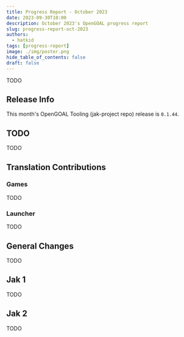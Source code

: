 ```yaml
---
title: Progress Report - October 2023
date: 2023-09-30T10:00
description: October 2023's OpenGOAL progress report
slug: progress-report-oct-2023
authors:
  - hatkid
tags: [progress-report]
image: ./img/poster.png
hide_table_of_contents: false
draft: false
---
```


<head>
  <meta name="twitter:card" content="summary_large_image" />
</head>

TODO

<!--truncate-->

## Release Info

This month's OpenGOAL Tooling (jak-project repo) release is `0.1.44`.

<div className="row markdownMarginBottom">
  <div className="col col--6">
    <LauncherDownloadLink/>
  </div>
</div>

## TODO

TODO

## Translation Contributions

### Games

TODO

### Launcher

TODO

## General Changes

TODO

## Jak 1

TODO

## Jak 2

TODO

